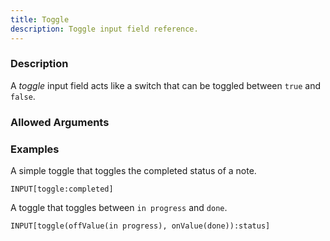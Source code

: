 ```yaml
---
title: Toggle
description: Toggle input field reference.
---
```



<InputFieldInfo type={InputFieldType.TOGGLE}></InputFieldInfo>

### Description

A _toggle_ input field acts like a switch that can be toggled between `true` and `false`.

### Allowed Arguments

<InputFieldAllowedArguments type={InputFieldType.TOGGLE}></InputFieldAllowedArguments>

### Examples

A simple toggle that toggles the completed status of a note.

```meta-bind
INPUT[toggle:completed]
```

A toggle that toggles between `in progress` and `done`.

```meta-bind
INPUT[toggle(offValue(in progress), onValue(done)):status]
```
